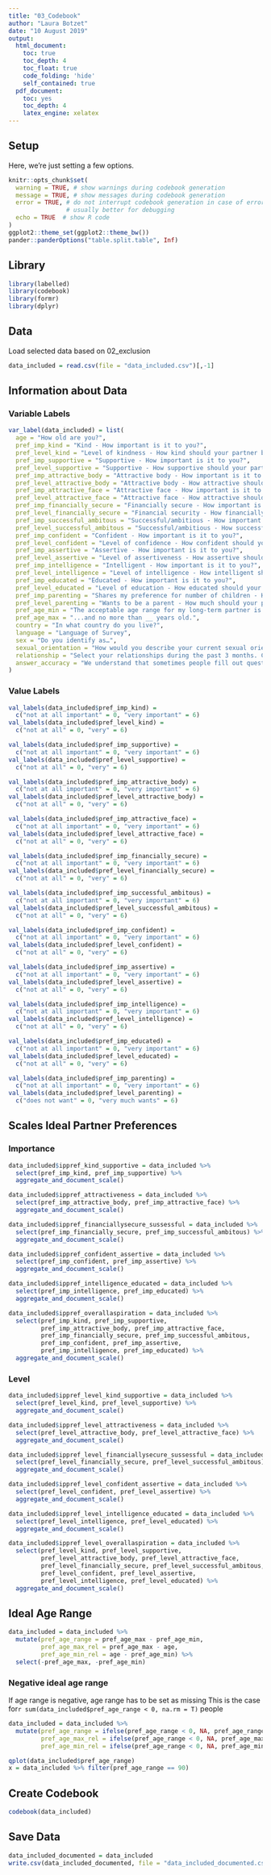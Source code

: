 ```yaml
---
title: "03_Codebook"
author: "Laura Botzet"
date: "10 August 2019"
output:
  html_document:
    toc: true
    toc_depth: 4
    toc_float: true
    code_folding: 'hide'
    self_contained: true
  pdf_document:
    toc: yes
    toc_depth: 4
    latex_engine: xelatex
---
```


## Setup
Here, we're just setting a few options.
```r
knitr::opts_chunk$set(
  warning = TRUE, # show warnings during codebook generation
  message = TRUE, # show messages during codebook generation
  error = TRUE, # do not interrupt codebook generation in case of errors,
                # usually better for debugging
  echo = TRUE  # show R code
)
ggplot2::theme_set(ggplot2::theme_bw())
pander::panderOptions("table.split.table", Inf)
```


## Library
```r
library(labelled)
library(codebook)
library(formr)
library(dplyr)
```


## Data
Load selected data based on 02_exclusion
```r
data_included = read.csv(file = "data_included.csv")[,-1]
```

## Information about Data
### Variable Labels
```r
var_label(data_included) = list(
  age = "How old are you?",
  pref_imp_kind = "Kind - How important is it to you?",
  pref_level_kind = "Level of kindness - How kind should your partner be?",
  pref_imp_supportive = "Supportive - How important is it to you?",
  pref_level_supportive = "Supportive - How supportive should your partner be?",
  pref_imp_attractive_body = "Attractive body - How important is it to you?",
  pref_level_attractive_body = "Attractive body - How attractive should your partner's body be?",
  pref_imp_attractive_face = "Attractive face - How important is it to you?",
  pref_level_attractive_face = "Attractive face - How attractive should your partner's face be?",
  pref_imp_financially_secure = "Financially secure - How important is it to you?",
  pref_level_financially_secure = "Financial security - How financially secure should your partner be?",
  pref_imp_successful_ambitous = "Successful/ambitious - How important is it to you?",
  pref_level_successful_ambitous = "Successful/ambitious - How successful/ambitious should your partner be?",
  pref_imp_confident = "Confident - How important is it to you?",
  pref_level_confident = "Level of confidence - How confident should your partner be?",
  pref_imp_assertive = "Assertive - How important is it to you?",
  pref_level_assertive = "Level of assertiveness - How assertive should your partner be?",
  pref_imp_intelligence = "Intelligent - How important is it to you?",
  pref_level_intelligence = "Level of intelligence - How intelligent should your partner be?",
  pref_imp_educated = "Educated - How important is it to you?",
  pref_level_educated = "Level of education - How educated should your partner be?",
  pref_imp_parenting = "Shares my preference for number of children - How important is it to you?",
  pref_level_parenting = "Wants to be a parent - How much should your partner want to be a parent?",
  pref_age_min = "The acceptable age range for my long-term partner is at least __ years old…",
  pref_age_max = "...and no more than __ years old.",
  country = "In what country do you live?",
  language = "Language of Survey",
  sex = "Do you identify as…",
  sexual_orientation = "How would you describe your current sexual orientation?",
  relationship = "Select your relationships during the past 3 months. Choose as many as you like",
  answer_accuracy = "We understand that sometimes people fill out questionnaires for fun and give answers that may not be accurate. In the interest of scientific accuracy, we will exclude those responses from our final analysis. Please choose one of the statements below:"
)
```

### Value Labels
```r
val_labels(data_included$pref_imp_kind) =
  c("not at all important" = 0, "very important" = 6)
val_labels(data_included$pref_level_kind) =
  c("not at all" = 0, "very" = 6)

val_labels(data_included$pref_imp_supportive) =
  c("not at all important" = 0, "very important" = 6)
val_labels(data_included$pref_level_supportive) =
  c("not at all" = 0, "very" = 6)

val_labels(data_included$pref_imp_attractive_body) =
  c("not at all important" = 0, "very important" = 6)
val_labels(data_included$pref_level_attractive_body) =
  c("not at all" = 0, "very" = 6)

val_labels(data_included$pref_imp_attractive_face) =
  c("not at all important" = 0, "very important" = 6)
val_labels(data_included$pref_level_attractive_face) =
  c("not at all" = 0, "very" = 6)

val_labels(data_included$pref_imp_financially_secure) =
  c("not at all important" = 0, "very important" = 6)
val_labels(data_included$pref_level_financially_secure) =
  c("not at all" = 0, "very" = 6)

val_labels(data_included$pref_imp_successful_ambitous) =
  c("not at all important" = 0, "very important" = 6)
val_labels(data_included$pref_level_successful_ambitous) =
  c("not at all" = 0, "very" = 6)

val_labels(data_included$pref_imp_confident) =
  c("not at all important" = 0, "very important" = 6)
val_labels(data_included$pref_level_confident) =
  c("not at all" = 0, "very" = 6)

val_labels(data_included$pref_imp_assertive) =
  c("not at all important" = 0, "very important" = 6)
val_labels(data_included$pref_level_assertive) =
  c("not at all" = 0, "very" = 6)

val_labels(data_included$pref_imp_intelligence) =
  c("not at all important" = 0, "very important" = 6)
val_labels(data_included$pref_level_intelligence) =
  c("not at all" = 0, "very" = 6)

val_labels(data_included$pref_imp_educated) =
  c("not at all important" = 0, "very important" = 6)
val_labels(data_included$pref_level_educated) =
  c("not at all" = 0, "very" = 6)

val_labels(data_included$pref_imp_parenting) =
  c("not at all important" = 0, "very important" = 6)
val_labels(data_included$pref_level_parenting) =
  c("does not want" = 0, "very much wants" = 6)
```

## Scales Ideal Partner Preferences
### Importance
```r
data_included$ippref_kind_supportive = data_included %>%
  select(pref_imp_kind, pref_imp_supportive) %>%
  aggregate_and_document_scale()

data_included$ippref_attractiveness = data_included %>%
  select(pref_imp_attractive_body, pref_imp_attractive_face) %>%
  aggregate_and_document_scale()

data_included$ippref_financiallysecure_sussessful = data_included %>%
  select(pref_imp_financially_secure, pref_imp_successful_ambitous) %>%
  aggregate_and_document_scale()

data_included$ippref_confident_assertive = data_included %>%
  select(pref_imp_confident, pref_imp_assertive) %>%
  aggregate_and_document_scale()

data_included$ippref_intelligence_educated = data_included %>%
  select(pref_imp_intelligence, pref_imp_educated) %>%
  aggregate_and_document_scale()

data_included$ippref_overallaspiration = data_included %>%
  select(pref_imp_kind, pref_imp_supportive,
         pref_imp_attractive_body, pref_imp_attractive_face,
         pref_imp_financially_secure, pref_imp_successful_ambitous,
         pref_imp_confident, pref_imp_assertive,
         pref_imp_intelligence, pref_imp_educated) %>%
  aggregate_and_document_scale()
```

### Level
```r
data_included$ippref_level_kind_supportive = data_included %>%
  select(pref_level_kind, pref_level_supportive) %>%
  aggregate_and_document_scale()

data_included$ippref_level_attractiveness = data_included %>%
  select(pref_level_attractive_body, pref_level_attractive_face) %>%
  aggregate_and_document_scale()

data_included$ippref_level_financiallysecure_sussessful = data_included %>%
  select(pref_level_financially_secure, pref_level_successful_ambitous) %>%
  aggregate_and_document_scale()

data_included$ippref_level_confident_assertive = data_included %>%
  select(pref_level_confident, pref_level_assertive) %>%
  aggregate_and_document_scale()

data_included$ippref_level_intelligence_educated = data_included %>%
  select(pref_level_intelligence, pref_level_educated) %>%
  aggregate_and_document_scale()

data_included$ippref_level_overallaspiration = data_included %>%
  select(pref_level_kind, pref_level_supportive,
         pref_level_attractive_body, pref_level_attractive_face,
         pref_level_financially_secure, pref_level_successful_ambitous,
         pref_level_confident, pref_level_assertive,
         pref_level_intelligence, pref_level_educated) %>%
  aggregate_and_document_scale()
```

## Ideal Age Range
```r
data_included = data_included %>%
  mutate(pref_age_range = pref_age_max - pref_age_min,
         pref_age_max_rel = pref_age_max - age,
         pref_age_min_rel = age - pref_age_min) %>%
  select(-pref_age_max, -pref_age_min)
```

### Negative ideal age range
If age range is negative, age range has to be set as missing
This is the case for`r sum(data_included$pref_age_range < 0, na.rm = T)` people
```r
data_included = data_included %>%
  mutate(pref_age_range = ifelse(pref_age_range < 0, NA, pref_age_range), 
         pref_age_max_rel = ifelse(pref_age_range < 0, NA, pref_age_max_rel), 
         pref_age_min_rel = ifelse(pref_age_range < 0, NA, pref_age_min_rel))
```

```r
qplot(data_included$pref_age_range)
x = data_included %>% filter(pref_age_range == 90)
```

## Create Codebook
```r
codebook(data_included)
```

## Save Data
```r
data_included_documented = data_included
write.csv(data_included_documented, file = "data_included_documented.csv")
```

